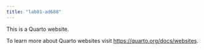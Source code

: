 ```yaml
---
title: "lab01-ad688"
---
```


This is a Quarto website.

To learn more about Quarto websites visit <https://quarto.org/docs/websites>.
